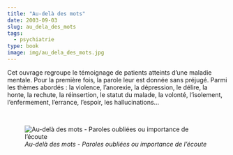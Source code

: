 ```yaml
---
title: "Au-delà des mots"
date: 2003-09-03
slug: au_dela_des_mots
tags:
  - psychiatrie
type: book
image: img/au_dela_des_mots.jpg
---
```


Cet ouvrage regroupe le témoignage de patients atteints d'une maladie mentale.
Pour la première fois, la parole leur est donnée sans préjugé. 
Parmi les thèmes abordés : la violence, l’anorexie, la dépression, le délire, la honte, la rechute, la réinsertion, le statut du malade, la volonté, l’isolement, l’enfermement, l’errance, l’espoir, les hallucinations...

<br>

![_Au-delà des mots - Paroles oubliées ou importance de l'écoute_](img/au_dela_des_mots.jpg)
